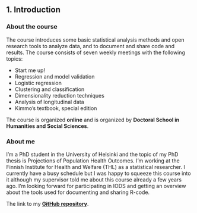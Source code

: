 
## 1. Introduction

### About the course 

The course introduces some basic statistical analysis methods and open research tools to analyze data, and to document and share code and results. The course consists of seven weekly meetings with the following topics:\

* Start me up!
* Regression and model validation
* Logistic regression
* Clustering and classification
* Dimensionality reduction techniques
* Analysis of longitudinal data
* Kimmo's textbook, special edition

The course is organized __online__ and is organized by __Doctoral School in Humanities and Social Sciences__.

### About me

I'm a PhD student in the University of Helsinki and the topic of my PhD thesis is Projections of Population Health Outcomes. I'm working at the Finnish Institute for Health and Welfare (THL) as a statistical researcher. I currently have a busy schedule but I was happy to squeeze this course into it although my supervisor told me about this course already a few years ago. I'm looking forward for participating in IODS and getting an overview about the tools used for documenting and sharing R-code.\

The link to my [__GitHub repository__](https://github.com/kontto/IODS-project).\
